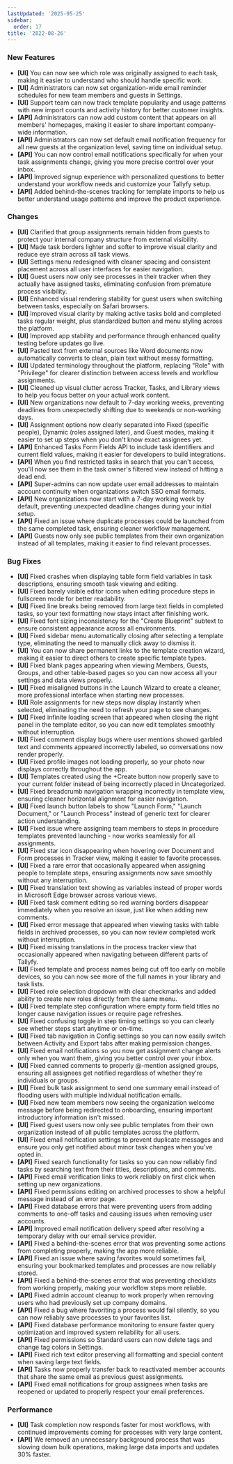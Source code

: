 ```yaml
---
lastUpdated: '2025-05-25'
sidebar:
  order: 17
title: '2022-08-26'
---
```


### New Features

- **[UI]** You can now see which role was originally assigned to each task, making it easier to understand who should handle specific work.
- **[UI]** Administrators can now set organization-wide email reminder schedules for new team members and guests in Settings.
- **[UI]** Support team can now track template popularity and usage patterns with new import counts and activity history for better customer insights.
- **[API]** Administrators can now add custom content that appears on all members' homepages, making it easier to share important company-wide information.
- **[API]** Administrators can now set default email notification frequency for all new guests at the organization level, saving time on individual setup.
- **[API]** You can now control email notifications specifically for when your task assignments change, giving you more precise control over your inbox.
- **[API]** Improved signup experience with personalized questions to better understand your workflow needs and customize your Tallyfy setup.
- **[API]** Added behind-the-scenes tracking for template imports to help us better understand usage patterns and improve the product experience.

### Changes

- **[UI]** Clarified that group assignments remain hidden from guests to protect your internal company structure from external visibility.
- **[UI]** Made task borders lighter and softer to improve visual clarity and reduce eye strain across all task views.
- **[UI]** Settings menu redesigned with cleaner spacing and consistent placement across all user interfaces for easier navigation.
- **[UI]** Guest users now only see processes in their tracker when they actually have assigned tasks, eliminating confusion from premature process visibility.
- **[UI]** Enhanced visual rendering stability for guest users when switching between tasks, especially on Safari browsers.
- **[UI]** Improved visual clarity by making active tasks bold and completed tasks regular weight, plus standardized button and menu styling across the platform.
- **[UI]** Improved app stability and performance through enhanced quality testing before updates go live.
- **[UI]** Pasted text from external sources like Word documents now automatically converts to clean, plain text without messy formatting.
- **[UI]** Updated terminology throughout the platform, replacing "Role" with "Privilege" for clearer distinction between access levels and workflow assignments.
- **[UI]** Cleaned up visual clutter across Tracker, Tasks, and Library views to help you focus better on your actual work content.
- **[UI]** New organizations now default to 7-day working weeks, preventing deadlines from unexpectedly shifting due to weekends or non-working days.
- **[UI]** Assignment options now clearly separated into Fixed (specific people), Dynamic (roles assigned later), and Guest modes, making it easier to set up steps when you don't know exact assignees yet.
- **[API]** Enhanced Tasks Form Fields API to include task identifiers and current field values, making it easier for developers to build integrations.
- **[API]** When you find restricted tasks in search that you can't access, you'll now see them in the task owner's filtered view instead of hitting a dead end.
- **[API]** Super-admins can now update user email addresses to maintain account continuity when organizations switch SSO email formats.
- **[API]** New organizations now start with a 7-day working week by default, preventing unexpected deadline changes during your initial setup.
- **[API]** Fixed an issue where duplicate processes could be launched from the same completed task, ensuring cleaner workflow management.
- **[API]** Guests now only see public templates from their own organization instead of all templates, making it easier to find relevant processes.

### Bug Fixes

- **[UI]** Fixed crashes when displaying table form field variables in task descriptions, ensuring smooth task viewing and editing.
- **[UI]** Fixed barely visible editor icons when editing procedure steps in fullscreen mode for better readability.
- **[UI]** Fixed line breaks being removed from large text fields in completed tasks, so your text formatting now stays intact after finishing work.
- **[UI]** Fixed font sizing inconsistency for the "Create Blueprint" subtext to ensure consistent appearance across all environments.
- **[UI]** Fixed sidebar menu automatically closing after selecting a template type, eliminating the need to manually click away to dismiss it.
- **[UI]** You can now share permanent links to the template creation wizard, making it easier to direct others to create specific template types.
- **[UI]** Fixed blank pages appearing when viewing Members, Guests, Groups, and other table-based pages so you can now access all your settings and data views properly.
- **[UI]** Fixed misaligned buttons in the Launch Wizard to create a cleaner, more professional interface when starting new processes.
- **[UI]** Role assignments for new steps now display instantly when selected, eliminating the need to refresh your page to see changes.
- **[UI]** Fixed infinite loading screen that appeared when closing the right panel in the template editor, so you can now edit templates smoothly without interruption.
- **[UI]** Fixed comment display bugs where user mentions showed garbled text and comments appeared incorrectly labeled, so conversations now render properly.
- **[UI]** Fixed profile images not loading properly, so your photo now displays correctly throughout the app.
- **[UI]** Templates created using the +Create button now properly save to your current folder instead of being incorrectly placed in Uncategorized.
- **[UI]** Fixed breadcrumb navigation wrapping incorrectly in template view, ensuring cleaner horizontal alignment for easier navigation.
- **[UI]** Fixed launch button labels to show "Launch Form," "Launch Document," or "Launch Process" instead of generic text for clearer action understanding.
- **[UI]** Fixed issue where assigning team members to steps in procedure templates prevented launching - now works seamlessly for all assignments.
- **[UI]** Fixed star icon disappearing when hovering over Document and Form processes in Tracker view, making it easier to favorite processes.
- **[UI]** Fixed a rare error that occasionally appeared when assigning people to template steps, ensuring assignments now save smoothly without any interruption.
- **[UI]** Fixed translation text showing as variables instead of proper words in Microsoft Edge browser across various views.
- **[UI]** Fixed task comment editing so red warning borders disappear immediately when you resolve an issue, just like when adding new comments.
- **[UI]** Fixed error message that appeared when viewing tasks with table fields in archived processes, so you can now review completed work without interruption.
- **[UI]** Fixed missing translations in the process tracker view that occasionally appeared when navigating between different parts of Tallyfy.
- **[UI]** Fixed template and process names being cut off too early on mobile devices, so you can now see more of the full names in your library and task lists.
- **[UI]** Fixed role selection dropdown with clear checkmarks and added ability to create new roles directly from the same menu.
- **[UI]** Fixed template step configuration where empty form field titles no longer cause navigation issues or require page refreshes.
- **[UI]** Fixed confusing toggle in step timing settings so you can clearly see whether steps start anytime or on-time.
- **[UI]** Fixed tab navigation in Config settings so you can now easily switch between Activity and Export tabs after making permission changes.
- **[UI]** Fixed email notifications so you now get assignment change alerts only when you want them, giving you better control over your inbox.
- **[UI]** Fixed canned comments to properly @-mention assigned groups, ensuring all assignees get notified regardless of whether they're individuals or groups.
- **[UI]** Fixed bulk task assignment to send one summary email instead of flooding users with multiple individual notification emails.
- **[UI]** Fixed new team members now seeing the organization welcome message before being redirected to onboarding, ensuring important introductory information isn't missed.
- **[UI]** Fixed guest users now only see public templates from their own organization instead of all public templates across the platform.
- **[UI]** Fixed email notification settings to prevent duplicate messages and ensure you only get notified about minor task changes when you've opted in.
- **[API]** Fixed search functionality for tasks so you can now reliably find tasks by searching text from their titles, descriptions, and comments.
- **[API]** Fixed email verification links to work reliably on first click when setting up new organizations.
- **[API]** Fixed permissions editing on archived processes to show a helpful message instead of an error page.
- **[API]** Fixed database errors that were preventing users from adding comments to one-off tasks and causing issues when removing user accounts.
- **[API]** Improved email notification delivery speed after resolving a temporary delay with our email service provider.
- **[API]** Fixed a behind-the-scenes error that was preventing some actions from completing properly, making the app more reliable.
- **[API]** Fixed an issue where saving favorites would sometimes fail, ensuring your bookmarked templates and processes are now reliably stored.
- **[API]** Fixed a behind-the-scenes error that was preventing checklists from working properly, making your workflow steps more reliable.
- **[API]** Fixed admin account cleanup to work properly when removing users who had previously set up company domains.
- **[API]** Fixed a bug where favoriting a process would fail silently, so you can now reliably save processes to your favorites list.
- **[API]** Fixed database performance monitoring to ensure faster query optimization and improved system reliability for all users.
- **[API]** Fixed permissions so Standard users can now delete tags and change tag colors in Settings.
- **[API]** Fixed rich text editor preserving all formatting and special content when saving large text fields.
- **[API]** Tasks now properly transfer back to reactivated member accounts that share the same email as previous guest assignments.
- **[API]** Fixed email notifications for group assignees when tasks are reopened or updated to properly respect your email preferences.

### Performance

- **[UI]** Task completion now responds faster for most workflows, with continued improvements coming for processes with very large content.
- **[API]** We removed an unnecessary background process that was slowing down bulk operations, making large data imports and updates 30% faster.